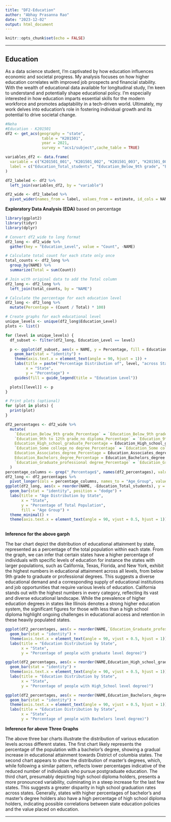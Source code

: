 ```yaml
---
title: "DF2-Education"
author: "Abhay Prasanna Rao"
date: "2023-12-02"
output: html_document
---
```


```r
knitr::opts_chunk$set(echo = FALSE)
```

------------------------------------------------------------------------

## Education

As a data science student, I'm captivated by how education influences economic and societal progress. My analysis focuses on how higher education correlates with improved job prospects and financial stability. With the wealth of educational data available for longitudinal study, I'm keen to understand and potentially shape educational policy. I'm especially interested in how education imparts essential skills for the modern workforce and promotes adaptability in a tech-driven world. Ultimately, my work delves into education's role in fostering individual growth and its potential to drive societal change.

```r
#Neha
#Education - K201501
df2 <- get_acs(geography = "state", 
                table = "K201501", 
                year = 2021, 
                survey = "acs1/subject",cache_table = TRUE)

variables_df2 <- data.frame(
  variable = c("K201501_001", "K201501_002", "K201501_003", "K201501_004", "K201501_005", "K201501_006", "K201501_007", "K201501_008"),
  label = c("Education_Total_students", "Education_Below_9th grade", "Education_9th to 12th grade_no diploma", "Education_High_school_graduate", "Education_Some college_no degree", "Education_Associates_degree", "Education_Bachelors_degree", "Education_Graduate_professional degree")
)

df2_labeled <- df2 %>%
  left_join(variables_df2, by = "variable")

df2_wide <- df2_labeled %>%
  pivot_wider(names_from = label, values_from = estimate, id_cols = NAME)
```

**Exploratory Data Analysis (EDA)** based on percentage

```r
library(ggplot2)
library(tidyr)
library(dplyr)

# Convert df2_wide to long format
df2_long <- df2_wide %>%
  gather(key = "Education_Level", value = "Count", -NAME)

# Calculate total count for each state only once
total_counts <- df2_long %>%
  group_by(NAME) %>%
  summarize(Total = sum(Count)) 

# Join with original data to add the Total column
df2_long <- df2_long %>%
  left_join(total_counts, by = "NAME")

# Calculate the percentage for each education level
df2_long <- df2_long %>%
  mutate(Percentage = (Count / Total) * 100)

# Create graphs for each educational level
unique_levels <- unique(df2_long$Education_Level)
plots <- list()

for (level in unique_levels) {
  df_subset <- filter(df2_long, Education_Level == level)

  p <- ggplot(df_subset, aes(x = NAME, y = Percentage, fill = Education_Level)) +
    geom_bar(stat = "identity") +
    theme(axis.text.x = element_text(angle = 90, hjust = 1)) +
    labs(title = paste("Percentage Distribution of", level, "across States"), 
         x = "State", 
         y = "Percentage") +
    guides(fill = guide_legend(title = "Education Level"))

  plots[[level]] <- p
}

# Print plots (optional)
for (plot in plots) {
  print(plot)
}

```

```r
df2_percentages <- df2_wide %>%
  mutate(
    `Education_Below_9th grade_Percentage` = `Education_Below_9th grade` / Education_Total_students * 100,
    `Education_9th to 12th grade_no diploma_Percentage` = `Education_9th to 12th grade_no diploma` / Education_Total_students * 100,
    Education_High_school_graduate_Percentage = Education_High_school_graduate / Education_Total_students * 100,
    `Education_Some college_no degree_Percentage` = `Education_Some college_no degree` / Education_Total_students * 100,
    Education_Associates_degree_Percentage = Education_Associates_degree / Education_Total_students * 100,
    Education_Bachelors_degree_Percentage = Education_Bachelors_degree / Education_Total_students * 100,
    `Education_Graduate_professional degree_Percentage` = `Education_Graduate_professional degree` / Education_Total_students * 100
  )
percentage_columns <- grep("_Percentage$", names(df2_percentages), value = TRUE)
df2_long <- df2_percentages %>%
  pivot_longer(cols = percentage_columns, names_to = "Age_Group", values_to = "Percentage")
ggplot(df2_long, aes(x = reorder(NAME, -Education_Total_students), y = Percentage, fill = Age_Group)) +
  geom_bar(stat = "identity", position = "dodge") +
  labs(title = "Age Distribution by State",
       x = "State",
       y = "Percentage of Total Population",
       fill = "Age Group") +
  theme_minimal() +
  theme(axis.text.x = element_text(angle = 90, vjust = 0.5, hjust = 1)) 
 
```
**Inference for the above garph**

The bar chart depict the distribution of educational attainment by state, represented as a percentage of the total population within each state. From the graph, we can infer that certain states have a higher percentage of individuals with specific levels of education for instance the states with larger populations, such as California, Texas, Florida, and New York, exhibit the highest numbers in educational attainment across all levels, from below 9th grade to graduate or professional degrees. 
This suggests a diverse educational demand and a corresponding supply of educational institutions and job opportunities that require various levels of education. California stands out with the highest numbers in every category, reflecting its vast and diverse educational landscape. While the prevalence of higher education degrees in states like Illinois denotes a strong higher education system, the significant figures for those with less than a high school diploma highlight ongoing challenges in educational access and retention in these heavily populated states.


```r
ggplot(df2_percentages, aes(x = reorder(NAME,`Education_Graduate_professional degree_Percentage`, mean), y = `Education_Graduate_professional degree_Percentage`)) +
  geom_bar(stat = "identity") +
  theme(axis.text.x = element_text(angle = 90, vjust = 0.5, hjust = 1)) +
  labs(title = "Education Distribution by State",
       x = "State",
       y = "Percentage of people with graduate level degree)")

```
```r
ggplot(df2_percentages, aes(x = reorder(NAME,Education_High_school_graduate_Percentage, mean), y = Education_High_school_graduate_Percentage)) +
  geom_bar(stat = "identity") +
  theme(axis.text.x = element_text(angle = 90, vjust = 0.5, hjust = 1)) +
  labs(title = "Education Distribution by State",
       x = "State",
       y = "Percentage of people with High_School level degree)")


```
```r
ggplot(df2_percentages, aes(x = reorder(NAME,Education_Bachelors_degree_Percentage, mean), y = Education_Bachelors_degree_Percentage)) +
  geom_bar(stat = "identity") +
  theme(axis.text.x = element_text(angle = 90, vjust = 0.5, hjust = 1)) +
  labs(title = "Education Distribution by State",
       x = "State",
       y = "Percentage of people with Bachelors level degree)")

```

**Inference for above Three Graphs**

The above three bar charts illustrate the distribution of various education levels across different states. The first chart likely represents the percentage of the population with a bachelor's degree, showing a gradual increase in educational attainment towards District of columbia states. The second chart appears to show the distribution of master's degrees, which, while following a similar pattern, reflects lower percentages indicative of the reduced number of individuals who pursue postgraduate education. The third chart, presumably depicting high school diploma holders, presents a more pronounced variability, culminating in a steep increase for the last few states. This suggests a greater disparity in high school graduation rates across states. Generally, states with higher percentages of bachelor's and master's degree holders also have a high percentage of high school diploma holders, indicating possible correlations between state education policies and the value placed on education.

------------------------------------------------------------------------